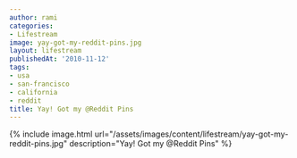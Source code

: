 ```yaml
---
author: rami
categories:
- Lifestream
image: yay-got-my-reddit-pins.jpg
layout: lifestream
publishedAt: '2010-11-12'
tags:
- usa
- san-francisco
- california
- reddit
title: Yay! Got my @Reddit Pins
---
```


{% include image.html url="/assets/images/content/lifestream/yay-got-my-reddit-pins.jpg" description="Yay! Got my @Reddit Pins" %}